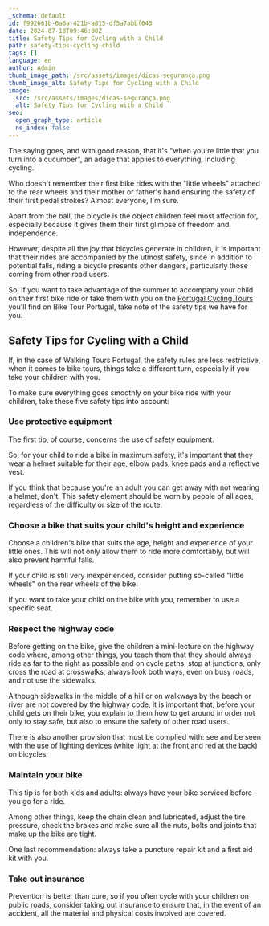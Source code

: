 ```yaml
---
_schema: default
id: f992661b-6a6a-421b-a815-df5a7abbf645
date: 2024-07-18T09:46:00Z
title: Safety Tips for Cycling with a Child
path: safety-tips-cycling-child
tags: []
language: en
author: Admin
thumb_image_path: /src/assets/images/dicas-segurança.png
thumb_image_alt: Safety Tips for Cycling with a Child
image:
  src: /src/assets/images/dicas-segurança.png
  alt: Safety Tips for Cycling with a Child
seo:
  open_graph_type: article
  no_index: false
---
```

The saying goes, and with good reason, that it's "when you're little that you
turn into a cucumber", an adage that applies to everything, including cycling.

Who doesn't remember their first bike rides with the "little wheels" attached to
the rear wheels and their mother or father's hand ensuring the safety of their
first pedal strokes? Almost everyone, I'm sure.

Apart from the ball, the bicycle is the object children feel most affection for,
especially because it gives them their first glimpse of freedom and
independence.

However, despite all the joy that bicycles generate in children, it is important
that their rides are accompanied by the utmost safety, since in addition to
potential falls, riding a bicycle presents other dangers, particularly those
coming from other road users.

So, if you want to take advantage of the summer to accompany your child on their
first bike ride or take them with you on the
[Portugal Cycling Tours](https://topwalkingtoursportugal.com/) you'll find on
Bike Tour Portugal, take note of the safety tips we have for you.

## Safety Tips for Cycling with a Child

If, in the case of Walking Tours Portugal, the safety rules are less
restrictive, when it comes to bike tours, things take a different turn,
especially if you take your children with you.

To make sure everything goes smoothly on your bike ride with your children, take
these five safety tips into account:

### Use protective equipment

The first tip, of course, concerns the use of safety equipment.

So, for your child to ride a bike in maximum safety, it's important that they
wear a helmet suitable for their age, elbow pads, knee pads and a reflective
vest.

If you think that because you're an adult you can get away with not wearing a
helmet, don't. This safety element should be worn by people of all ages,
regardless of the difficulty or size of the route.

### Choose a bike that suits your child's height and experience

Choose a children's bike that suits the age, height and experience of your
little ones. This will not only allow them to ride more comfortably, but will
also prevent harmful falls.

If your child is still very inexperienced, consider putting so-called "little
wheels" on the rear wheels of the bike.

If you want to take your child on the bike with you, remember to use a specific
seat.

### Respect the highway code

Before getting on the bike, give the children a mini-lecture on the highway code
where, among other things, you teach them that they should always ride as far to
the right as possible and on cycle paths, stop at junctions, only cross the road
at crosswalks, always look both ways, even on busy roads, and not use the
sidewalks.

Although sidewalks in the middle of a hill or on walkways by the beach or river
are not covered by the highway code, it is important that, before your child
gets on their bike, you explain to them how to get around in order not only to
stay safe, but also to ensure the safety of other road users.

There is also another provision that must be complied with: see and be seen with
the use of lighting devices (white light at the front and red at the back) on
bicycles.

### Maintain your bike

This tip is for both kids and adults: always have your bike serviced before you
go for a ride.

Among other things, keep the chain clean and lubricated, adjust the tire
pressure, check the brakes and make sure all the nuts, bolts and joints that
make up the bike are tight.

One last recommendation: always take a puncture repair kit and a first aid kit
with you.

### Take out insurance

Prevention is better than cure, so if you often cycle with your children on
public roads, consider taking out insurance to ensure that, in the event of an
accident, all the material and physical costs involved are covered.